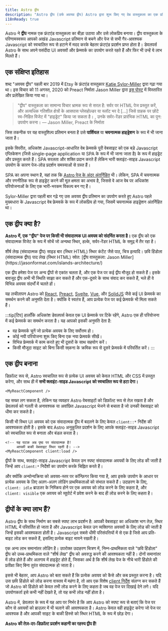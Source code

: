 ```yaml
---
title: Astro द्वीप
description: "Astro द्वीप (उर्फ अवयव द्वीप) Astro द्वारा शुरू किए गए वेब वास्तुकला का एक प्रतिमान है। “द्वीप वास्तुकला” पहली बार 2019 में Etsy के फ्रंटएंड वास्तुकार Katie Sylor-Miller द्वारा गढ़ा गया था, और Preact निर्माता Jason Miller द्वारा इसका विस्तार किया गया।"
i18nReady: true
---
```



Astro ने **द्वीप** नामक एक फ्रंटएंड वास्तुकला का बीड़ा उठाया और उसे लोकप्रिय बनाया। द्वीप वास्तुकला के परिणामस्वरूप आपको अखंड Javascript प्रतिमान से बचने और पेज से सभी गैर-आवश्यक Javascript को स्वचालित रूप से हटाने में मदद करके बेहतर फ्रंटएंड प्रदर्शन प्राप्त होता है। डेवलपर्स Astro के साथ अपने पसंदीदा UI अवयवों और फ्रेमवर्क का उपयोग करते रहते हैं और फिर भी उन्हें ये लाभ मिलते हैं।

## एक संक्षिप्त इतिहास

शब्द "अवयव द्वीप" पहली बार 2019 में Etsy के फ्रंटएंड वास्तुकार [Katie Sylor-Miller](https://sylormiller.com/) द्वारा गढ़ा गया था। इस विचार को 11 अगस्त, 2020 को Preact निर्माता Jason Miller द्वारा [इस पोस्ट](https://jasonformat.com/islands-architecture/) में विस्तारित और प्रलेखित किया गया था।

> "द्वीप" वास्तुकला का सामान्य विचार भ्रामक रूप से सरल है: सर्वर पर HTML पेज प्रस्तुत करें, और अत्यधिक गतिशील क्षेत्रों के आसपास प्लेसहोल्डर या स्लॉट भर दे [...] जिसे ग्राहक पर छोटे स्व-निहित विजेट में "हाइड्रेट" किया जा सकता है। , उनके सर्वर-रेंडर प्रारंभिक HTML का पुन: उपयोग करना।
> — Jason Miller, Preact के निर्माता

जिस तकनीक पर यह वास्तुशिल्प प्रतिमान बनता है उसे **पार्शियल** या **चयनात्मक हाइड्रेशन** के रूप में भी जाना जाता है।

इसके विपरीत, अधिकांश Javascript-आधारित वेब फ्रेमवर्क पूरी वेबसाइट को एक बड़े Javascript एप्लिकेशन (जिसे single-page application या SPA के रूप में भी जाना जाता है) के रूप में हाइड्रेट और प्रस्तुत करते हैं। SPA सरलता और शक्ति प्रदान करते हैं लेकिन भारी क्लाइंट-साइड Javascript उपयोग के कारण पेज-लोड प्रदर्शन समस्याओं से ग्रस्त हैं।

SPA का अपना स्थान है, यहां तक कि [Astro पेज के अंदर अंतर्निहित](/hi/guides/migrate-to-astro/from-create-react-app/) भी। लेकिन, SPA में चयनात्मक और रणनीतिक रूप से हाइड्रेट करने की मूल क्षमता का अभाव है, जिससे वे आज वेब पर अधिकांश परियोजनाओं के लिए एक भारी-भरकम विकल्प बन गए हैं।

Sylor-Miller द्वारा पहली बार गढ़े गए उस अवयव द्वीप प्रतिमान का उपयोग करते हुए Astro पहले मुख्यधारा के Javascript वेब फ्रेमवर्क के रूप में लोकप्रिय हो गया, जिसमें चयनात्मक हाइड्रेशन अंतर्निहित था।

## एक द्वीप क्या है?

**Astro में, एक "द्वीप" पेज पर किसी भी संवादात्मक UI अवयव को संदर्भित करता है।** एक द्वीप को एक संवादात्मक विजेट के रूप में सोचें जो अन्यथा स्थिर, हल्के, सर्वर-रेंडर HTML के समुद्र में तैर रहा है।

<IslandsDiagram>
  <Fragment slot="headerApp">शीर्ष लेख (संवादात्मक द्वीप)</Fragment>
  <Fragment slot="sidebarApp">साइड बार (स्थिर HTML)</Fragment>
  <Fragment slot="main">
    स्थिर कंटेंट जैसे पाठ, चित्र इत्यादि।
  </Fragment>
  <Fragment slot="carouselApp">छवि हिंडोला (संवादात्मक द्वीप)</Fragment>
  <Fragment slot="footer">पाद लेख (स्थिर HTML)</Fragment>
  <Fragment slot="source">स्रोत: [द्वीप वास्तुकला: Jason Miller](https://jasonformat.com/islands-architecture/)</Fragment>
</IslandsDiagram>

एक द्वीप हमेशा पेज पर अन्य द्वीपों से एकांत चलता है, और एक पेज पर कई द्वीप मौजूद हो सकते हैं। इसके बावजूद द्वीप अभी भी स्थिति साझा कर सकते हैं और एक-दूसरे के साथ संवाद कर सकते हैं, भले ही वे विभिन्न अवयव संदर्भों में चलते हों।

यह लचीलापन Astro को [React](https://react.dev/), [Preact](https://preactjs.com/), [Svelte](https://svelte.dev/), [Vue](https://vuejs.org/), और [SolidJS](https://www.solidjs.com/) जैसे कई UI फ्रेमवर्क का समर्थन करने की अनुमति देता है। क्योंकि वे स्वतंत्र हैं, आप प्रत्येक पेज पर कई फ्रेमवर्क भी मिला सकते हैं।

:::tip[टिप]
हालाँकि अधिकांश डेवलपर्स केवल एक UI फ्रेमवर्क पर टिके रहेंगे, Astro एक ही परियोजना में कई फ्रेमवर्क का समर्थन करता है। यह आपको इसकी अनुमति देता है:

- वह फ्रेमवर्क चुनें जो प्रत्येक अवयव के लिए सर्वोत्तम हो।
- कोई नयी परियोजना शुरू किए बिना एक नया फ्रेमवर्क सीखें।
- विभिन्न फ्रेमवर्क में काम करते हुए भी दूसरों के साथ सहयोग करें।
- किसी मौजूदा साइट को बिना किसी स्र्कना के क्रमिक रूप से दूसरे फ्रेमवर्क में परिवर्तित करें।
:::

## एक द्वीप बनाना

डिफ़ॉल्ट रूप से, Astro स्वचालित रूप से प्रत्येक UI अवयव को केवल HTML और CSS में प्रस्तुत करेगा, और साथ ही में **सभी क्लाइंट-साइड Javascript को स्वचालित रूप से हटा देगा।**

```astro title="src/pages/index.astro"
<MyReactComponent />
```

यह सख्त लग सकता है, लेकिन यह व्यवहार Astro वेबसाइटों को डिफ़ॉल्ट रूप से तेज़ रखता है और डेवलपर्स को गलती से अनावश्यक या अवांछित Javascript भेजने से बचाता है जो उनकी वेबसाइट को धीमा कर सकते है।

किसी भी स्थिर UI अवयव को एक संवादात्मक द्वीप में बदलने के लिए केवल `client::*` निर्देश की आवश्यकता होती है। इसके बाद Astro अनुकूलित प्रदर्शन के लिए आपके क्लाइंट-साइड Javascript को स्वचालित रूप से बनाता और बंडल करता है।

```astro title="src/pages/index.astro" ins="client:load"
<!-- यह घटक अब पृष्ठ पर संवादात्मक है! 
     आपकी बाकी वेबसाइट स्थिर रहती है। -->
<MyReactComponent client:load />
```

द्वीपों के साथ, क्लाइंट-साइड Javascript केवल उन स्पष्ट संवादात्मक अवयवों के लिए लोड की जाती है जिन्हें आप `client:*` निर्देशों का उपयोग करके चिह्नित करते हैं।

और क्योंकि अन्योन्यक्रिया को अवयव-स्तर पर कॉन्फ़िगर किया गया है, आप इसके उपयोग के आधार पर प्रत्येक अवयव के लिए अलग-अलग लोडिंग प्राथमिकताओं को संभाल सकते हैं। उदाहरण के लिए, `client: idle` ब्राउज़र के निष्क्रिय होने पर एक अवयव को लोड करने के लिए कहता है, और `client: visible` एक अवयव को व्यूपोर्ट में प्रवेश करने के बाद ही लोड करने के लिए कहता है।

## द्वीपों के क्या लाभ हैं?

Astro द्वीप के साथ निर्माण का सबसे स्पष्ट लाभ प्रदर्शन है: आपकी वेबसाइट का अधिकांश भाग तेज़, स्थिर HTML में परिवर्तित हो जाता है और Javascript केवल उन व्यक्तिगत अवयवों के लिए लोड की जाती है जिन्हें इसकी आवश्यकता होती है। Javascript सबसे धीमी परिसंपत्तियों में से एक है जिसे आप प्रति-बाइट लोड कर सकते हैं, इसलिए प्रत्येक बाइट मायने रखती है।

एक अन्य लाभ समानांतर लोडिंग है। उपरोक्त उदाहरण चित्रण में, निम्न-प्राथमिकता वाले "छवि हिंडोला" द्वीप को उच्च-प्राथमिकता वाले "शीर्ष लेख" द्वीप को अवरुद्ध करने की आवश्यकता नहीं है। दोनों समानांतर में लोड होते हैं और अलगाव में हाइड्रेट होते हैं, जिसका अर्थ है कि शीर्ष लेख पेज के नीचे भारी हिंडोले की प्रतीक्षा किए बिना तुरंत संवादात्मक हो जाता है।

इससे भी बेहतर, आप Astro को बता सकते हैं कि प्रत्येक अवयव को कैसे और कब प्रस्तुत करना है। यदि उस छवि हिंडोले को लोड करना वास्तव में महंगा है, तो आप एक विशेष [client निर्देश](/hi/reference/directives-reference/#client-directives) संलग्न कर सकते हैं जो Astro को हिंडोले को केवल तभी लोड करने के लिए कहता है जब वह पेज पर दिखाई देने लगे। यदि उपयोगकर्ता इसे कभी नहीं देखते है, तो यह कभी लोड नहीं होता है।

Astro में, डेवलपर के रूप में यह आप पर निर्भर है कि आप Astro को स्पष्ट रूप से बताएं कि पेज पर कौन से अवयवों को ब्राउज़र में भी चलाने की आवश्यकता है। Astro केवल वही हाइड्रेट करेगा जो पेज पर आवश्यक है और आपकी साइट के बाकी हिस्से को स्थिर HTML के रूप में छोड़ देगा।

**Astro की तेज़-दर-डिफ़ॉल्ट प्रदर्शन कहानी का रहस्य द्वीप हैं!**
